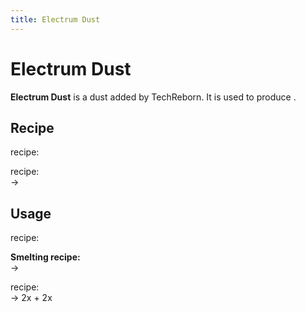 ```yaml
---
title: Electrum Dust
---
```


<ItemImage file="electrum_dust" alt="Electrum Dust" size="200" />

# Electrum Dust

**Electrum Dust** is a dust added by TechReborn. It is used to produce <McItem slug="techreborn:electrum_ingot" inline={true}/>.

## Recipe

<McItem slug="minecraft:crafting_table" inline={true}/> recipe:  
<CraftingTable recipe="input techreborn:small_pile_of_electrum_dust techreborn:small_pile_of_electrum_dust air input techreborn:small_pile_of_electrum_dust techreborn:small_pile_of_electrum_dust air input air air air output techreborn:electrum_dust"/>

<McItem slug="techreborn:grinder" inline={true}/> recipe:  
<McItem slug="techreborn:electrum_ingot" inline={true}/> → <McItem slug="techreborn:electrum_dust" inline={true}/>

## Usage

<McItem slug="minecraft:crafting_table" inline={true}/> recipe:  
<CraftingTable recipe="input air air air input air techreborn:electrum_dust air input air air air output techreborn:small_pile_of_electrum_dust,4"/>

**Smelting recipe:**  
<McItem slug="techreborn:electrum_dust" inline={true}/> → <McItem slug="techreborn:electrum_ingot" inline={true}/>

<McItem slug="techreborn:industrial_centrifuge" inline={true}/> recipe:  
<McItem slug="techreborn:electrum_dust" inline={true}/> → 2x <McItem slug="techreborn:small_pile_of_gold_dust" inline={true}/> + 2x <McItem slug="techreborn:small_pile_of_silver_dust" inline={true}/>
